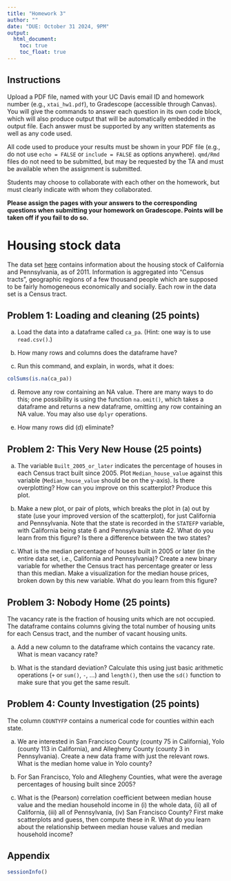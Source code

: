 ```yaml
---
title: "Homework 3"
author: ""
date: "DUE: October 31 2024, 9PM"
output: 
  html_document: 
    toc: true
    toc_float: true
---
```


## Instructions
Upload a PDF file, named with your UC Davis email ID and homework number (e.g., `xtai_hw1.pdf`), to Gradescope (accessible through Canvas). You will give the commands to answer each question in its own code block, which will also produce output that will be automatically embedded in the output file. Each answer must be supported by any written statements as well as any code used. 

All code used to produce your results must be shown in your PDF file (e.g., do not use `echo = FALSE` or `include = FALSE` as options anywhere). `qmd/Rmd` files do not need to be submitted, but may be requested by the TA and must be available when the assignment is submitted. 

Students may choose to collaborate with each other on the homework, but must clearly indicate with whom they collaborated. 

**Please assign the pages with your answers to the corresponding questions when submitting your homework on Gradescope. Points will be taken off if you fail to do so.**

# Housing stock data
The data set [here](https://xhtai.github.io/statdatasci/homework/homework3/calif_penn_2011.csv) contains information about the housing stock of California and Pennsylvania, as of 2011. Information is aggregated into "Census tracts", geographic regions of a few thousand people which are supposed to be fairly homogeneous economically and socially. Each row in the data set is a Census tract. 

## Problem 1: Loading and cleaning (25 points)

a. Load the data into a dataframe called `ca_pa`. (Hint: one way is to use `read.csv()`.)

b. How many rows and columns does the dataframe have?

c. Run this command, and explain, in words, what it does:

```r
colSums(is.na(ca_pa))
```

d. Remove any row containing an NA value. There are many ways to do this; one possibility is using the function `na.omit()`, which takes a dataframe and returns a new dataframe, omitting any row containing an NA value. You may also use `dplyr` operations. 

e. How many rows did (d) eliminate?


## Problem 2: This Very New House (25 points)

a. The variable `Built_2005_or_later` indicates the percentage of houses in each Census tract built since 2005. Plot `Median_house_value` against this variable (`Median_house_value` should be on the y-axis). Is there overplotting? How can you improve on this scatterplot? Produce this plot. 

b. Make a new plot, or pair of plots, which breaks the plot in (a) out by state (use your improved version of the scatterplot), for just California and Pennsylvania. Note that the state is recorded in the `STATEFP` variable, with California being state 6 and Pennsylvania state 42. What do you learn from this figure? Is there a difference between the two states?

c. What is the median percentage of houses built in 2005 or later (in the entire data set, i.e., California and Pennsylvania)? Create a new binary variable for whether the Census tract has percentage greater or less than this median. Make a visualization for the median house prices, broken down by this new variable. What do you learn from this figure? 

## Problem 3: Nobody Home (25 points)
The vacancy rate is the fraction of housing units which are not occupied. The dataframe contains columns giving the total number of housing units for each Census tract, and the number of vacant housing units.

a. Add a new column to the dataframe which contains the vacancy rate. What is mean vacancy rate? 

b. What is the standard deviation? Calculate this using just basic arithmetic operations (`+` or `sum()`, `-`, ...) and `length()`, then use the `sd()` function to make sure that you get the same result. 

## Problem 4: County Investigation (25 points)
The column `COUNTYFP` contains a numerical code for counties within each state. 

a. We are interested in San Francisco County (county 75 in California), Yolo (county 113 in California), and Allegheny County (county 3 in Pennsylvania). Create a new data frame with just the relevant rows. What is the median home value in Yolo county? 

b. For San Francisco, Yolo and Allegheny Counties, what were the average percentages of housing built since 2005?

c. What is the (Pearson) correlation coefficient between median house value and the median household income in (i) the whole data, (ii) all of California, (iii) all of Pennsylvania, (iv) San Francisco County? First make scatterplots and guess, then compute these in R. What do you learn about the relationship between median house values and median household income? 

## Appendix

```r
sessionInfo()
```
